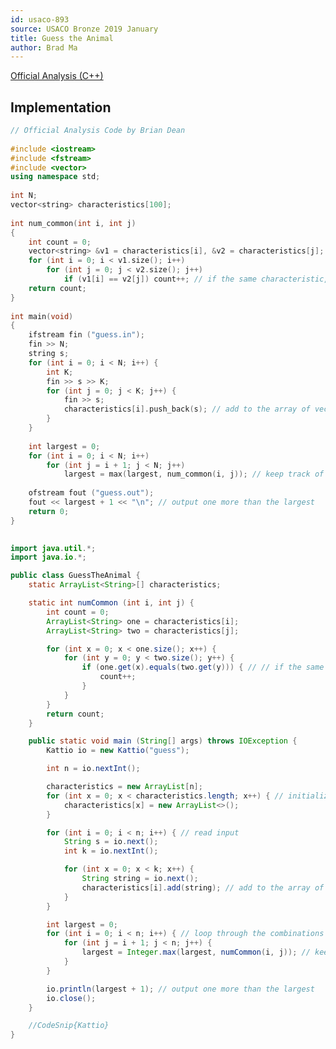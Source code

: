 ```yaml
---
id: usaco-893
source: USACO Bronze 2019 January
title: Guess the Animal
author: Brad Ma
---
```


[Official Analysis (C++)](http://usaco.org/current/data/sol_guess_bronze_jan19.html)

## Implementation

<LanguageSection>
  
<CPPSection>
  
```cpp
// Official Analysis Code by Brian Dean
	
#include <iostream>
#include <fstream>
#include <vector>
using namespace std;
 
int N;
vector<string> characteristics[100];
 
int num_common(int i, int j)
{
	int count = 0;
	vector<string> &v1 = characteristics[i], &v2 = characteristics[j];
	for (int i = 0; i < v1.size(); i++)
		for (int j = 0; j < v2.size(); j++)
			if (v1[i] == v2[j]) count++; // if the same characteristic, add to count
	return count;
}
 
int main(void)
{
	ifstream fin ("guess.in");
	fin >> N;
	string s;
	for (int i = 0; i < N; i++) {
		int K;
		fin >> s >> K;
		for (int j = 0; j < K; j++) {
			fin >> s;
			characteristics[i].push_back(s); // add to the array of vectors
		}
	}
    
	int largest = 0;
	for (int i = 0; i < N; i++)
		for (int j = i + 1; j < N; j++)
			largest = max(largest, num_common(i, j)); // keep track of the largest
 
	ofstream fout ("guess.out");
	fout << largest + 1 << "\n"; // output one more than the largest
	return 0;
}
  
```
  
</CPPSection>

<JavaSection>
  
```java
import java.util.*;
import java.io.*;

public class GuessTheAnimal {
	static ArrayList<String>[] characteristics;

	static int numCommon (int i, int j) {
		int count = 0;
		ArrayList<String> one = characteristics[i];
		ArrayList<String> two = characteristics[j];

		for (int x = 0; x < one.size(); x++) {
			for (int y = 0; y < two.size(); y++) {
				if (one.get(x).equals(two.get(y))) { // // if the same characteristic, add to count
					count++;
				}
			}
		}
		return count;
	}

	public static void main (String[] args) throws IOException {
		Kattio io = new Kattio("guess");

		int n = io.nextInt();

		characteristics = new ArrayList[n];
		for (int x = 0; x < characteristics.length; x++) { // initialize arraylists
			characteristics[x] = new ArrayList<>();
		}

		for (int i = 0; i < n; i++) { // read input
			String s = io.next();
			int k = io.nextInt();

			for (int x = 0; x < k; x++) {
				String string = io.next();
				characteristics[i].add(string); // add to the array of arraylists
			}
		}

		int largest = 0;
		for (int i = 0; i < n; i++) { // loop through the combinations
			for (int j = i + 1; j < n; j++) {
				largest = Integer.max(largest, numCommon(i, j)); // keep track of the largest
			}
		}

		io.println(largest + 1); // output one more than the largest
		io.close();
	}

	//CodeSnip{Kattio}
}  
```
</JavaSection>
  
</LanguageSection>

